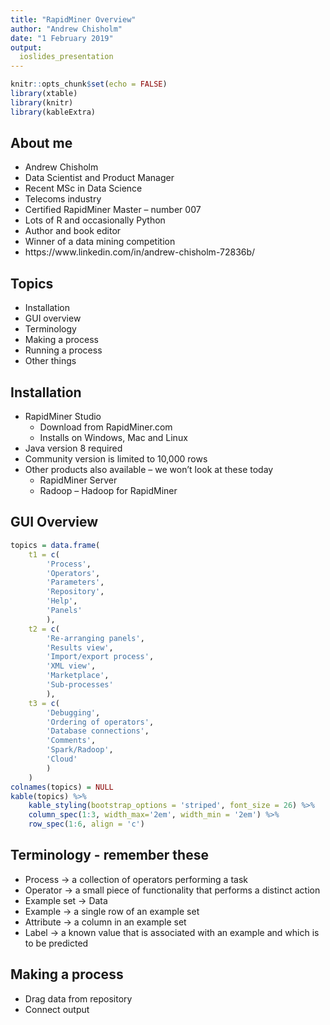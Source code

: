 ```yaml
---
title: "RapidMiner Overview"
author: "Andrew Chisholm"
date: "1 February 2019"
output: 
  ioslides_presentation
---
```


```r
knitr::opts_chunk$set(echo = FALSE)
library(xtable)
library(knitr)
library(kableExtra)
```

## About me

- Andrew Chisholm
- Data Scientist and Product Manager
- Recent MSc in Data Science
- Telecoms industry
- Certified RapidMiner Master – number 007
- Lots of R and occasionally Python
- Author and book editor
- Winner of a data mining competition
- https://www.linkedin.com/in/andrew-chisholm-72836b/

## Topics

* Installation
* GUI overview
* Terminology
* Making a process
* Running a process
* Other things

## Installation

* RapidMiner Studio
    + Download from RapidMiner.com
    + Installs on Windows, Mac and Linux
* Java version 8 required
* Community version is limited to 10,000 rows
* Other products also available – we won’t look at these today
    + RapidMiner Server
    + Radoop – Hadoop for RapidMiner

## GUI Overview

```r

topics = data.frame(
	t1 = c(
		'Process',
		'Operators',
		'Parameters',
		'Repository',
		'Help',
		'Panels'
		),
	t2 = c(
		'Re-arranging panels',
		'Results view',
		'Import/export process',
		'XML view',
		'Marketplace',
		'Sub-processes'
		),
	t3 = c(
		'Debugging',
		'Ordering of operators',
		'Database connections',
		'Comments',
		'Spark/Radoop',
		'Cloud'
		)
	)
colnames(topics) = NULL
kable(topics) %>% 
	kable_styling(bootstrap_options = 'striped', font_size = 26) %>%
	column_spec(1:3, width_max='2em', width_min = '2em') %>%
	row_spec(1:6, align = 'c')
```

## Terminology - remember these

* Process → a collection of operators performing a task
* Operator → a small piece of functionality that performs a distinct action
* Example set → Data
* Example → a single row of an example set
* Attribute → a column in an example set
* Label → a known value that is associated with an example and which is to be predicted

## Making a process

* Drag data from repository
* Connect output

## 